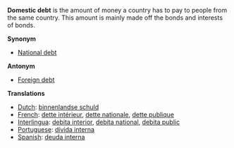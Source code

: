 '''Domestic debt''' is the amount of money a country has to pay to people from the same country. This amount is mainly made off the bonds and interests of bonds.

'''Synonym'''

* [[National debt]]

'''Antonym'''

* [[Foreign debt]]

'''Translations'''

*[[Dutch]]: [[binnenlandse schuld]]
*[[French]]: [[dette intérieur]], [[dette nationale]], [[dette publique]]
*[[Interlingua]]: [[debita interior]], [[debita national]], [[debita public]]
*[[Portuguese]]: [[dívida interna]]
*[[Spanish]]: [[deuda interna]]